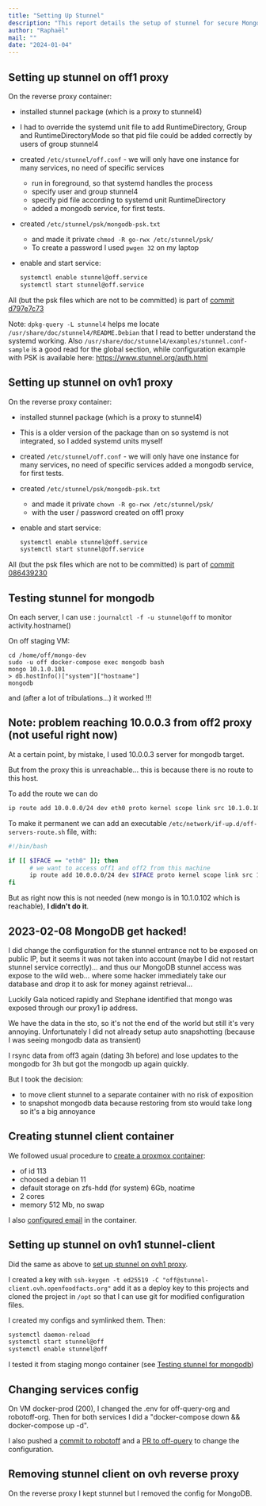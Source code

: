 ```yaml
---
title: "Setting Up Stunnel"
description: "This report details the setup of stunnel for secure MongoDB access on off1 and ovh1 proxies. It covers installation, configuration, testing, and a security incident that led to creating a dedicated stunnel client container."
author: "Raphaël"
mail: ""
date: "2024-01-04"
---
```


## Setting up stunnel on off1 proxy

On the reverse proxy container:
* installed stunnel package (which is a proxy to stunnel4)
* I had to override the systemd unit file to add RuntimeDirectory, Group and RuntimeDirectoryMode so that pid file could be added correctly by users of group stunnel4
* created `/etc/stunnel/off.conf` - we will only have one instance for many services, no need of specific services
  * run in foreground, so that systemd handles the process
  * specify user and group stunnel4
  * specify pid file according to systemd unit RuntimeDirectory
  * added a mongodb service, for first tests.
* created `/etc/stunnel/psk/mongodb-psk.txt`
  * and made it private `chmod -R go-rwx /etc/stunnel/psk/`
  * To create a password I used `pwgen 32` on my laptop

* enable and start service:
  ```bash
  systemctl enable stunnel@off.service
  systemctl start stunnel@off.service
  ```

All (but the psk files which are not to be committed) is part of [commit d797e7c73](https://github.com/openfoodfacts/openfoodfacts-infrastructure/commit/d797e7c7329c3c789ff21dc63ebbf1753aa4a376)



Note: `dpkg-query -L stunnel4` helps me locate `/usr/share/doc/stunnel4/README.Debian` that I read to better understand the systemd working. Also `/usr/share/doc/stunnel4/examples/stunnel.conf-sample` is a good read for the global section, while configuration example with PSK is available here: https://www.stunnel.org/auth.html

## Setting up stunnel on ovh1 proxy

On the reverse proxy container:
* installed stunnel package (which is a proxy to stunnel4)

* This is a older version of the package than on so systemd is not integrated, so I added systemd units myself

* created `/etc/stunnel/off.conf` - we will only have one instance for many services, no need of specific services
  added a mongodb service, for first tests.
* created `/etc/stunnel/psk/mongodb-psk.txt`
  * and made it private `chown -R go-rwx /etc/stunnel/psk/`
  * with the user / password created on off1 proxy
* enable and start service:
  ```bash
  systemctl enable stunnel@off.service
  systemctl start stunnel@off.service
  ```

All (but the psk files which are not to be committed) is part of [commit 086439230](https://github.com/openfoodfacts/openfoodfacts-infrastructure/commit/086439230a41f4d94755276610cbab838ad96f4a)


## Testing stunnel for mongodb

On each server, I can use : `journalctl -f -u stunnel@off` to monitor activity.hostname()

On off staging VM:
```
cd /home/off/mongo-dev
sudo -u off docker-compose exec mongodb bash
mongo 10.1.0.101
> db.hostInfo()["system"]["hostname"]
mongodb
```

and (after a lot of tribulations…) it worked !!!

## Note: problem reaching 10.0.0.3 from off2 proxy (not useful right now)

At a certain point, by mistake, I used 10.0.0.3 server for mongodb target.

But from the proxy this is unreachable… this is because there is no route to this host.

To add the route we can do
```bash
ip route add 10.0.0.0/24 dev eth0 proto kernel scope link src 10.1.0.101
```
To make it permanent we can add an executable `/etc/network/if-up.d/off-servers-route.sh` file, with:
```bash
#!/bin/bash

if [[ $IFACE == "eth0" ]]; then
	  # we want to access off1 and off2 from this machine
	  ip route add 10.0.0.0/24 dev $IFACE proto kernel scope link src 10.1.0.101
fi
```

But as right now this is not needed (new mongo is in 10.1.0.102 which is reachable), **I didn't do it**.

## 2023-02-08 MongoDB get hacked!

I did change the configuration for the stunnel entrance not to be exposed on public IP, but it seems it was not taken into account (maybe I did not restart stunnel service correctly)… and thus our MongoDB stunnel access was expose to the wild web… where some hacker immediately take our database and drop it to ask for money against retrieval…

Luckily Gala noticed rapidly and Stephane identified that mongo was exposed through our proxy1 ip address.

We have the data in the sto, so it's not the end of the world but still it's very annoying.
Unfortunately I did not already setup auto snapshotting (because I was seeing mongodb data as transient)

I rsync data from off3 again (dating 3h before) and lose updates to the mongodb for 3h but got the mongodb up again quickly.

But I took the decision:

* to move client stunnel to a separate container with no risk of exposition
* to snapshot mongodb data because restoring from sto would take long so it's a big annoyance


## Creating stunnel client container

We followed usual procedure to [create a proxmox container](/docs/Infra/virtualization/proxmox#how-to-create-a-new-container):
* of id 113
* choosed a debian 11
* default storage on zfs-hdd (for system) 6Gb, noatime
* 2 cores
* memory 512 Mb, no swap

I also [configured email](/docs/Infra/services/mail#postfix-configuration) in the container.


## Setting up stunnel on ovh1 stunnel-client

Did the same as above to [set up stunnel on ovh1 proxy](#setting-up-stunnel-on-off1-proxy).

I created a key with `ssh-keygen -t ed25519 -C "off@stunnel-client.ovh.openfoodfacts.org"` 
add it as a deploy key to this projects 
and cloned the project in `/opt` so that I can use git for modified configuration files.

I created my configs and symlinked them.
Then:
```bash
systemctl daemon-reload
systemctl start stunnel@off
systemctl enable stunnel@off
```

I tested it from staging mongo container (see [Testing stunnel for mongodb](#testing-stunnel-for-mongodb))


## Changing services config

On VM docker-prod (200), I changed the .env for off-query-org and robotoff-org.
Then for both services I did a "docker-compose down && docker-compose up -d".

I also pushed a [commit to robotoff](https://github.com/openfoodfacts/robotoff/commit/ade67c21bab152afe64c33b9f540bf91b212efb0) and a [PR to off-query](https://github.com/openfoodfacts/openfoodfacts-query/pull/32) to change the configuration.

## Removing stunnel client on ovh reverse proxy

On the reverse proxy I kept stunnel but I removed the config for MongoDB.
